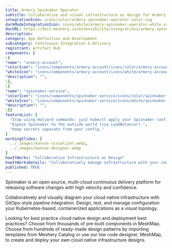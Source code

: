 ```yaml
---
title: Armory Spinnaker Operator
subtitle: Collaborative and visual infrastructure as design for Armory Spinnaker Operator
integrationIcon: icons/color/armory-spinnaker-operator-color.svg
darkModeIntegrationIcon: icons/white/armory-spinnaker-operator-white.svg
docURL: https://docs.meshery.io/extensibility/integrations/armory-spinnaker-operator
description: 
category: App Definition and Development
subcategory: Continuous Integration & Delivery
registrant: Artifact Hub
components: [
\{
"name": "armory-account",
"colorIcon": "icons/components/armory-account/icons/color/armory-account-color.svg",
"whiteIcon": "icons/components/armory-account/icons/white/armory-account-white.svg",
"description": "",
\},
\{
"name": "spinnaker-service",
"colorIcon": "icons/components/spinnaker-service/icons/color/spinnaker-service-color.svg",
"whiteIcon": "icons/components/spinnaker-service/icons/white/spinnaker-service-white.svg",
"description": "",
\}]
featureList: [
  "Stop using Halyard commands: just kubectl apply your Spinnaker configuration.",
  "Expose Spinnaker to the outside world (via LoadBalancer).",
  "Keep secrets separate from your config."
]
workingSlides: [
  ../_images/kanvas-visualizer.webp,
  ../_images/kanvas-designer.webp
]
howItWorks: "Collaborative Infrastructure as Design"
howItWorksDetails: "Collaboratively manage infrastructure with your coworkers synchronously sharing the same designs."
published: TRUE
---
```

<p>
Spinnaker is an open source, multi-cloud continuous delivery platform for releasing software changes with high velocity and confidence.
</p>
<p>
    Collaboratively and visually diagram your cloud native infrastructure with GitOps-style pipeline integration. Design, test, and manage configuration your Kubernetes-based, containerized applications as a visual topology.
</p>
<p>
    Looking for best practice cloud native design and deployment best practices? Choose from thousands of pre-built components in MeshMap. Choose from hundreds of ready-made design patterns by importing templates from Meshery Catalog or use our low code designer, MeshMap, to create and deploy your own cloud native infrastructure designs.
</p>
